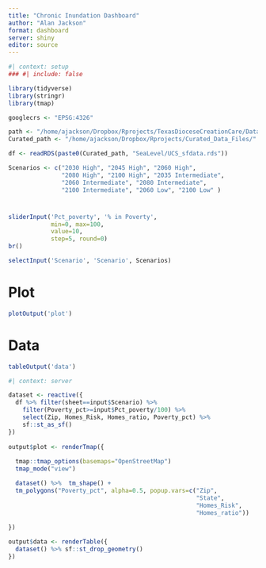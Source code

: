 ```yaml
---
title: "Chronic Inundation Dashboard"
author: "Alan Jackson"
format: dashboard
server: shiny
editor: source
---
```


```r
#| context: setup
### #| include: false

library(tidyverse)
library(stringr)
library(tmap)

googlecrs <- "EPSG:4326"

path <- "/home/ajackson/Dropbox/Rprojects/TexasDioceseCreationCare/Data/"
Curated_path <- "/home/ajackson/Dropbox/Rprojects/Curated_Data_Files/"

df <- readRDS(paste0(Curated_path, "SeaLevel/UCS_sfdata.rds"))

Scenarios <- c("2030 High", "2045 High", "2060 High", 
               "2080 High", "2100 High", "2035 Intermediate", 
               "2060 Intermediate", "2080 Intermediate", 
               "2100 Intermediate", "2060 Low", "2100 Low" )

```

# {.sidebar}

```r

sliderInput('Pct_poverty', '% in Poverty', 
            min=0, max=100,
            value=10, 
            step=5, round=0)
br()

selectInput('Scenario', 'Scenario', Scenarios)

```

# Plot

```r
plotOutput('plot')
```

# Data

```r
tableOutput('data')
```

```r
#| context: server

dataset <- reactive({
  df %>% filter(sheet==input$Scenario) %>% 
    filter(Poverty_pct>=input$Pct_poverty/100) %>% 
    select(Zip, Homes_Risk, Homes_ratio, Poverty_pct) %>% 
    sf::st_as_sf()
})
 
output$plot <- renderTmap({
  
  tmap::tmap_options(basemaps="OpenStreetMap")
  tmap_mode("view")

  dataset() %>%  tm_shape() +
  tm_polygons("Poverty_pct", alpha=0.5, popup.vars=c("Zip", 
                                                     "State",
                                                     "Homes_Risk",
                                                     "Homes_ratio"))
  
})

output$data <- renderTable({
  dataset() %>% sf::st_drop_geometry()
})
```


